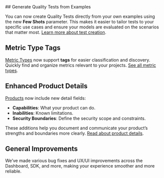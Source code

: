 <Update label="2025-06-23" description="Quality Test Generation, Metric Tags, and Product Details">
## Generate Quality Tests from Examples

You can now create Quality Tests directly from your own examples using the new **Few Shots** parameter. This makes it easier to tailor tests to your specific use cases and ensure your models are evaluated on the scenarios that matter most. [Learn more about test creation](/sdk/api/test/create).

## Metric Type Tags

[Metric Types](/concepts/metric-type) now support **tags** for easier classification and discovery. Quickly find and organize metrics relevant to your projects. [See all metric types](/concepts/metric-type).

## Enhanced Product Details

[Products](/concepts/product) now include new detail fields:
- **Capabilities**: What your product can do.
- **Inabilities**: Known limitations.
- **Security Boundaries**: Define the security scope and constraints.

These additions help you document and communicate your product’s strengths and boundaries more clearly. [Read about product details](/concepts/product).

## General Improvements

We’ve made various bug fixes and UX/UI improvements across the Dashboard, SDK, and more, making your experience smoother and more reliable.
</Update>
